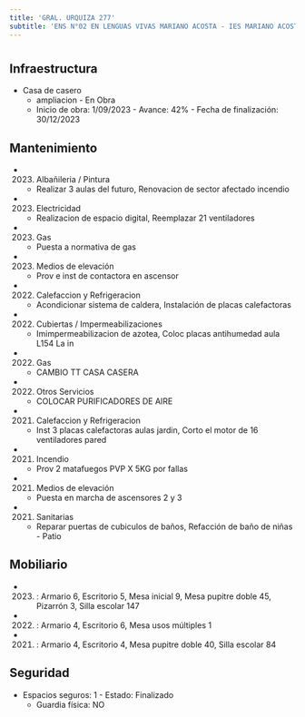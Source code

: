 ```yaml
---
title: 'GRAL. URQUIZA 277'
subtitle: 'ENS N°02 EN LENGUAS VIVAS MARIANO ACOSTA - IES MARIANO ACOSTA - ESEA EN DANZA RAMICONE CURSO VOCACIONAL DE FOLKLORE N° 06'
---
```


#
## Infraestructura

* Casa de casero 
    + ampliacion - En Obra 
    + Inicio de obra: 1/09/2023 - Avance: 42% - Fecha de finalización: 30/12/2023 






## Mantenimiento

*  (2023) Albañileria / Pintura 
    + Realizar 3 aulas del futuro, Renovacion de sector afectado incendio

*  (2023) Electricidad 
    + Realizacion de espacio digital, Reemplazar 21 ventiladores

*  (2023) Gas 
    + Puesta a normativa de gas

*  (2023) Medios de elevación 
    + Prov e inst de contactora en ascensor

*  (2022) Calefaccion y Refrigeracion 
    + Acondicionar sistema de caldera, Instalación de placas calefactoras

*  (2022) Cubiertas / Impermeabilizaciones 
    + Imimpermeabilizacion de azotea, Coloc placas antihumedad aula L154 La in

*  (2022) Gas 
    + CAMBIO TT CASA CASERA

*  (2022) Otros Servicios 
    + COLOCAR PURIFICADORES DE AIRE

*  (2021) Calefaccion y Refrigeracion 
    + Inst 3 placas calefactoras aulas jardin, Corto el motor de 16 ventiladores pared

*  (2021) Incendio 
    + Prov 2 matafuegos PVP X 5KG por fallas

*  (2021) Medios de elevación 
    + Puesta en marcha de ascensores 2 y 3

*  (2021) Sanitarias 
    + Reparar puertas de cubiculos de baños, Refacción de baño de niñas - Patio





## Mobiliario

*  (2023) : Armario 6, Escritorio 5, Mesa inicial 9, Mesa pupitre doble 45, Pizarrón 3, Silla escolar 147 

*  (2022) : Armario 4, Escritorio 6, Mesa usos múltiples 1 

*  (2021) : Armario 4, Escritorio 4, Mesa pupitre doble 40, Silla escolar 84 





## Seguridad

*  Espacios seguros: 1 - Estado: Finalizado 
    + Guardia física: NO



